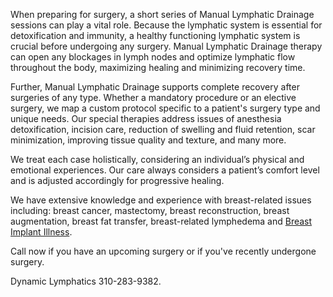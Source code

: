 When preparing for surgery, a short series of Manual Lymphatic Drainage sessions can play a vital role. Because the lymphatic system is essential for detoxification and immunity, a healthy functioning lymphatic system is crucial before undergoing any surgery. Manual Lymphatic Drainage therapy can open any blockages in lymph nodes and optimize lymphatic flow throughout the body, maximizing healing and minimizing recovery time.

Further, Manual Lymphatic Drainage supports complete recovery after surgeries of any type. Whether a mandatory procedure or an elective surgery, we map a custom protocol specific to a patient's surgery type and unique needs. Our special therapies address issues of anesthesia detoxification, incision care, reduction of swelling and fluid retention, scar minimization, improving tissue quality and texture, and many more. 

We treat each case holistically, considering an individual’s physical and emotional experiences. Our care always considers a patient’s comfort level and is adjusted accordingly for progressive healing.

We have extensive knowledge and experience with breast-related issues including: breast cancer, mastectomy, breast reconstruction, breast augmentation, breast fat transfer, breast-related lymphedema and [Breast Implant Illness](/services/breastimplantillness).

Call now if you have an upcoming surgery or if you've recently undergone surgery.

Dynamic Lymphatics 310-283-9382.
